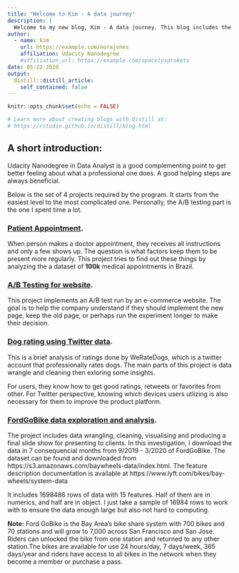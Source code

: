 ```yaml
---
title: "Welcome to Kim - A data journey"
description: |
  Welcome to my new blog, Kim - A data journey. This blog includes the projects I completed from the Udacity 3 month-program in 1 month. I hope you enjoy reading!
author:
  - name: kim
    url: https://example.com/norajones
    affiliation: Udacity Nanodegree
    #affiliation_url: https://example.com/spacelysprokets
date: 05-22-2020
output:
  distill::distill_article:
    self_contained: false
---
```


```r
knitr::opts_chunk$set(echo = FALSE)

# Learn more about creating blogs with Distill at:
# https://rstudio.github.io/distill/blog.html

```

## A short introduction:
Udacity Nanodegree in Data Analyst is a good complementing point to get better feeling about what a professional one does. A good helping steps are always beneficial.

Below is the set of 4 projects required by the program. It starts from the easiest level to the most complicated one. Personally, the A/B testing part is the one I spent time a lot. 

### [Patient Appointment](Prj2_Appointment_2.html).


When person makes a doctor appointment, they receives all instructions and only a few shows up. The question is what factors keep them to be present more regularly. This project tries to find out these things by analyzing the a dataset of **100k** medical appointments in Brazil.


### [A/B Testing for website](3.Analyze_ab_test_results_notebook.html).


This project implements an A/B test run by an e-commerce website. The goal is to help the company understand if they should implement the new page, keep the old page, or perhaps run the experiment longer to make their decision.


### [Dog rating using Twitter data](4.wrangle_act.html).


This is a brief analysis of ratings done by WeRateDogs, which is a twitter account that professionally rates dogs. The main parts of this project is data wrangle and cleaning then exloring some insights.

For users, they know how to get good ratings, retweets or favorites from other. For Twitter perspective, knowing which devices users utlizing is also necessary for them to improve the product platform.


### [FordGoBike data exploration and analysis](5.Exploration_slide_deck.slides.html).


The project includes data wrangling, cleaning, visualising and producing a final slide show for presenting to clients. In this investigation, I download the data in 7 consequencial months from 9/2019 - 3/2020 of FordGoBike. The dataset can be found and downloaded from https://s3.amazonaws.com/baywheels-data/index.html. The feature description documentation is  available at https://www.lyft.com/bikes/bay-wheels/system-data
    
It includes 1698486 rows of data with 15 features. Half of them are in numerics, and half are in object. I just take a sample of 16984 rows to work with to ensure the data enough large but also not hard to computing.
    
__Note:__ Ford GoBike is the Bay Area's bike share system with 700 bikes and 70 stations and will grow to 7,000 across San Francisco and San Jose. Riders can unlocked the bike from one station and returned to any other station.The bikes are available for use 24 hours/day, 7 days/week, 365 days/year and riders have access to all bikes in the network when they become a member or purchase a pass.

